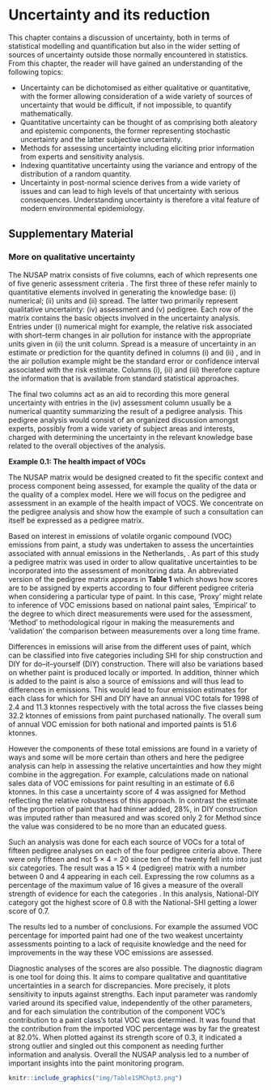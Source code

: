 # Uncertainty and its reduction {#uncertainty}

This chapter contains a discussion of uncertainty, both in terms of statistical modelling and quantification but also in the wider setting of sources of uncertainty outside those normally encountered in statistics. From this chapter, the reader will have gained an understanding of the following topics:

- Uncertainty can be dichotomised as either qualitative or quantitative, with the former allowing consideration of a wide variety of sources of uncertainty that would be difficult, if not impossible, to quantify mathematically.
- Quantitative uncertainty can be thought of as comprising both aleatory and epistemic components, the former representing stochastic uncertainty and the latter subjective uncertainty.
- Methods for assessing uncertainty including eliciting prior information from experts and sensitivity analysis.
- Indexing quantitative uncertainty using the variance and entropy of the distribution of a random quantity.
- Uncertainty in post-normal science derives from a wide variety of issues and can lead to high levels of that uncertainty with serious consequences. Understanding uncertainty is therefore a vital feature of modern environmental epidemiology.

## Supplementary Material {-}
### More on qualitative uncertainty {-}

The NUSAP matrix consists of five columns, each of which represents one of five generic assessment criteria \citep{vanderwal2000}. The first three of these refer mainly to quantitative elements involved in generating the
knowledge base: (i) numerical; (ii) units and (ii) spread. The latter two primarily represent qualitative uncertainty: (iv) assessment and (v) pedigree. Each row of the matrix contains the basic objects involved in the uncertainty analysis. Entries under (i) numerical might for example, the relative risk associated with short–term changes in air pollution for instance with the appropriate units given in (ii) the unit column. Spread is a measure of uncertainty in an estimate or prediction for the quantity defined in columns (i) and (ii) \citep{funtowicz1990}, and in the air pollution example might be the standard error or confidence interval associated with the risk estimate. Columns (i), (ii) and (iii) therefore capture the information that is available from standard statistical approaches.

The final two columns act as an aid to recording this more general uncertainty with entries in the (iv) assessment column usually be a numerical quantity summarizing the result of a pedigree analysis. This pedigree analysis would consist of an organized discussion amongst experts, possibly from a wide variety of subject areas and interests, charged with determining the uncertainty in the relevant knowledge base related to the overall objectives of the analysis.

:::: {.blackbox data-latex=""}
::: {.center data-latex=""}
**Example 0.1: The health impact of VOCs**
:::

The NUSAP matrix would be designed created to fit the specific context and process component being assessed, for example the quality of the data or the quality of a complex model. Here we will focus on the pedigree and assessment in an example of the health impact of VOCS. We concentrate on the pedigree analysis and show how the example of
such a consultation can itself be expressed as a pedigree matrix. 

Based on interest in emissions of volatile organic compound (VOC) emissions from paint, a study was undertaken to assess the uncertainties associated with annual emissions in the Netherlands, \citep{sluijs2005}. As part of this study a pedigree matrix was
used in order to allow qualitative uncertainties to be incorporated into the assessment of monitoring data. An abbreviated version of the pedigree matrix \citep{sluijs2005} appears in **Table 1** which shows how scores are to be assigned by experts according to four different pedigree criteria when considering a particular type of paint. In this case, ‘Proxy’ might relate to inference of VOC emissions based on national paint sales, ‘Empirical’ to the degree to which direct measurements were used for the assessment, ‘Method’ to methodological rigour in making the measurements and ‘validation’ the comparison between measurements over a long time frame.

Differences in emissions will arise from the different uses of paint, which can be classified into five categories including SHI for ship construction and DIY for do–it–yourself (DIY) construction. There will also be variations based on whether paint is produced locally or imported. In addition, thinner which is added to the paint is also a source of emissions and will thus lead to differences in emissions. This would lead to four emission estimates for each class for which for SHI and DIY have an annual VOC totals for 1998 of 2.4 and 11.3 ktonnes respectively with the total across the five classes being 32.2 ktonnes of emissions from paint purchased nationally. The overall sum of annual VOC emission for both national and imported paints is 51.6 ktonnes.

However the components of these total emissions are found in a variety of ways and some will be more certain than others and here the pedigree analysis can help in assessing the relative uncertainties and how they might combine in the aggregation. For example, calculations made on national sales data of VOC emissions for paint resulting in an estimate of 6.6 ktonnes. In this case a uncertainty score of 4 was assigned for Method reflecting the relative robustness of this approach. In contrast the estimate of the proportion of paint that had thinner added, 28%, in DIY construction was imputed rather than measured and was scored only 2 for Method since the value was considered to be no more than an educated guess.

Such an analysis was done for each each source of VOCs for a total of fifteen pedigree analyses on each of the four pedigree criteria above. There were only fifteen and not 5 × 4 = 20 since ten of the twenty fell into into just six categories. The result was a 15 × 4 (pedigree) matrix with a number between 0 and 4 appearing in each cell. Expressing the row columns as a percentage of the maximum value of 16 gives a measure of the overall strength of evidence for each the categories \citep{vanAsselt2000}. In this analysis, National-DIY category got the highest score of 0.8 with the National-SHI getting a lower score of 0.7. 

The results led to a number of conclusions. For example the assumed VOC percentage for imported paint had one of the two weakest uncertainty assessments pointing to a lack of requisite knowledge and the need for improvements in the way these VOC emissions are assessed.

Diagnostic analyses of the scores are also possible. The diagnostic diagram is one tool for doing this. It aims to compare qualitative and quantitative uncertainties in a search for discrepancies. More precisely, it plots sensitivity to inputs against strengths. Each input parameter was randomly varied around its specified value, independently of the other parameters, and for each simulation the contribution of the component VOC’s contribution to a paint class’s total VOC was determined. It was found that the contribution from the imported VOC percentage was by far the greatest at 82.0%. When plotted against its strength score of 0.3, it indicated a strong outlier and singled out this component as needing further information and analysis. Overall the NUSAP analysis led to a number of important insights into the paint monitoring program.

```r

knitr::include_graphics("img/Table1SMChpt3.png")
```



::::


